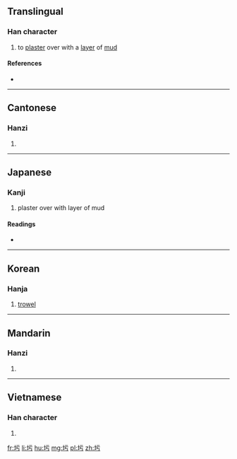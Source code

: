 ==Translingual==

===Han character===
{{Han char|rn=32|rad=土|as=03|sn=6|four=4112<sub>7</sub>|canj=土一一尸 (GMMS)|ids=⿰[[土]][[亏]]}}

# to [[plaster]] over with a [[layer]] of [[mud]]

====References====
* {{Han ref|kx=0223.140|dkj=04885|dj=0456.030|hdz=10418.020|uh=572C|ud=22316|bh=A664|bd=42596}}

----

==Cantonese==

===Hanzi===
{{yue-hanzi|jyut=|y=wu1}}

# {{defn|lang=yue|sort=土03}}

----

==Japanese==

===Kanji===
{{ja-kanji|grade=|rs=土03}}

# plaster over with layer of mud

====Readings====
* {{ja-readings|on=[[お]] (o), [[う]] (u)|kun=[[こて]] (kote), [[ぬる]] (nuru)}}

----

==Korean==

===Hanja===
{{ko-hanja|hangeul=오|rv=o|mr=o}}

# [[trowel]]

----

==Mandarin==

===Hanzi===
{{cmn-hanzi|pin=[[de]] ([[de5]]), [[dì]] ([[di4]]), [[wū]] ([[wu1]])|wg=te<sup>5</sup>, ti<sup>4</sup>, wu<sup>1</sup>}}

# {{defn|lang=cmn|sort=土03}}

----

==Vietnamese==

===Han character===
{{vi-hantu|[[hũ]]|rs=土03}}

# {{defn|lang=vi|sort=土03}}

[[fr:圬]]
[[li:圬]]
[[hu:圬]]
[[mg:圬]]
[[pl:圬]]
[[zh:圬]]